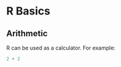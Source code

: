 R Basics
============

Arithmetic 
-----------

R can be used as a calculator. For example:

```r
2 + 2
```
